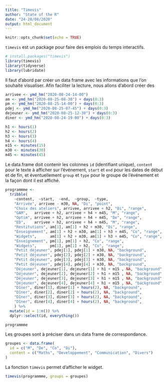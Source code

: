 ```yaml
---
title: "Timevis"
author: "State of the R"
date: "24-28/08/2020"
output: html_document
---
```


```r
knitr::opts_chunk$set(echo = TRUE)
```


`timevis` est un package pour faire des emplois du temps interactifs.

```r
# install.packages("timevis")
library(timevis)
library(tidyverse)
library(lubridate)
```


Il faut d'abord par créer un data frame avec les informations que l'on souhaite visualiser. 
Afin faciliter la lecture, nous allons d'abord créer des 

```r
arrivee <- ymd_hm("2020-08-24-14-00")
am <- ymd_hm("2020-08-25-08-30") + days(0:3)
pm <- ymd_hm("2020-08-25-14-00") + days(0:3)
pdej <- ymd_hm("2020-08-25-07-45") + days(0:3)
dejeuner <- ymd_hm("2020-08-25-12-30") + days(0:3)
diner <- ymd_hm("2020-08-24-19-00") + days(0:3)

h1 <- hours(1)
h2 <- hours(2)
h3 <- hours(3)
h4 <- hours(4)
m15 <- minutes(15)
m30 <- minutes(30)
m45 <- minutes(45)
```

Le data.frame doit contenir les colonnes `id` (identifiant unique), `content` pour le texte à afficher sur l'événement, `start` et `end` pour les dates de début et de fin, et éventuellement `group` et `type` pour le groupe de l'événement et la façon dont il est affiché.

```r
programmme <-
  tribble(
    ~content,  ~start,  ~end,  ~group,  ~type,
    "Arrivée", arrivee - m30, NA, "Di", "point",
    "Choix des ateliers", arrivee, arrivee + h2, "Di", "range",
    "GAM",   arrivee + h2, arrivee + h4 + m45, "M", "range",
    "Optim", arrivee + h2, arrivee + h4 + m45, "De", "range",
    "ED",    arrivee + h2, arrivee + h4 + m45, "M", "range",
    "Restitutions", am[1], am[1] + h2 + m30, "Di", "range",
    "Enseignement", am[1] + h2 + m30, am[1] + h3 + m45, "Co", "range",
    "Widgets",      am[1] + h2 + m30, am[1] + h3 + m45, "Co", "range",
    "Enseignement", pm[1], pm[1] + h2, "Co", "range",
    "Widgets",      pm[1], pm[1] + h2, "Co", "range",
    "Petit déjeuner", pdej[1], pdej[1] + m30, NA, "background",
    "Petit déjeuner", pdej[2], pdej[2] + m30, NA, "background",
    "Petit déjeuner", pdej[3], pdej[3] + m30, NA, "background",
    "Petit déjeuner", pdej[4], pdej[4] + m30, NA, "background",
    "Déjeuner", dejeuner[1], dejeuner[1] + h1 + m15 , NA, "background",
    "Déjeuner", dejeuner[2], dejeuner[2] + h1 + m15 , NA, "background",
    "Déjeuner", dejeuner[3], dejeuner[3] + h1 + m15 , NA, "background",
    "Déjeuner", dejeuner[4], dejeuner[4] + h1 + m15 , NA, "background",
    "Dîner", diner[1], diner[1] + hours(2), NA, "background",
    "Dîner", diner[2], diner[2] + hours(2), NA, "background",
    "Dîner", diner[3], diner[3] + hours(2), NA, "background",
    "Dîner", diner[4], diner[4] + hours(2), NA, "background",
    ) %>%
  mutate(id = 1:n()) %>%
  dplyr::select(id, everything())

programmme
```

Les groupes sont à préciser dans un data frame de correspondance.

```r
groupes <- data.frame(
  id = c("M", "De", "Co", "Di"),
  content = c("Maths", "Developpement", "Communication", "Divers")
)
```

La fonction `timevis` permet d'afficher le widget.

```r
timevis(programmme, groups = groupes)
```

